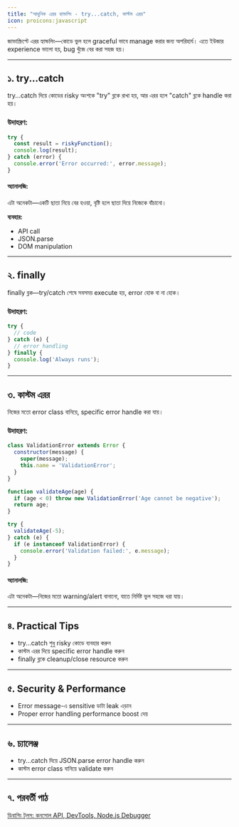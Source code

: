 ```yaml
---
title: "আধুনিক এরর হ্যান্ডলিং - try...catch, কাস্টম এরর"
icon: proicons:javascript
---
```


জাভাস্ক্রিপ্টে এরর হ্যান্ডলিং—কোডে ভুল হলে graceful ভাবে manage করার জন্য অপরিহার্য। এতে ইউজার experience ভালো হয়, bug খুঁজে বের করা সহজ হয়।

---

## ১. try...catch

try...catch দিয়ে কোডের risky অংশকে "try" ব্লকে রাখা হয়, আর এরর হলে "catch" ব্লকে handle করা হয়।

### উদাহরণ:
```js
try {
  const result = riskyFunction();
  console.log(result);
} catch (error) {
  console.error('Error occurred:', error.message);
}
```

#### অ্যানালজি:
এটা অনেকটা—একটি ছাতা নিয়ে বের হওয়া, বৃষ্টি হলে ছাতা দিয়ে নিজেকে বাঁচানো।

**ব্যবহার:**
- API call
- JSON.parse
- DOM manipulation

---

## ২. finally

finally ব্লক—try/catch শেষে সবসময় execute হয়, error হোক বা না হোক।

### উদাহরণ:
```js
try {
  // code
} catch (e) {
  // error handling
} finally {
  console.log('Always runs');
}
```

---

## ৩. কাস্টম এরর

নিজের মতো error class বানিয়ে, specific error handle করা যায়।

### উদাহরণ:
```js
class ValidationError extends Error {
  constructor(message) {
    super(message);
    this.name = 'ValidationError';
  }
}

function validateAge(age) {
  if (age < 0) throw new ValidationError('Age cannot be negative');
  return age;
}

try {
  validateAge(-5);
} catch (e) {
  if (e instanceof ValidationError) {
    console.error('Validation failed:', e.message);
  }
}
```

#### অ্যানালজি:
এটা অনেকটা—নিজের মতো warning/alert বানানো, যাতে নির্দিষ্ট ভুল সহজে ধরা যায়।

---

## ৪. Practical Tips
- try...catch শুধু risky কোডে ব্যবহার করুন
- কাস্টম এরর দিয়ে specific error handle করুন
- finally ব্লকে cleanup/close resource করুন

---

## ৫. Security & Performance
- Error message-এ sensitive ডাটা leak এড়ান
- Proper error handling performance boost দেয়

---

## ৬. চ্যালেঞ্জ
- try...catch দিয়ে JSON.parse error handle করুন
- কাস্টম error class বানিয়ে validate করুন

---

## ৭. পরবর্তী পাঠ

[ডিবাগিং টুলস: কনসোল API, DevTools, Node.js Debugger](/js/debugging)

